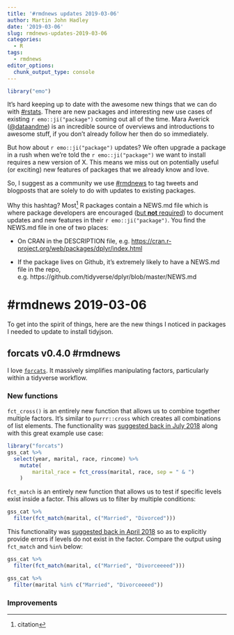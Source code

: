 ```yaml
---
title: '#rmdnews updates 2019-03-06'
author: Martin John Hadley
date: '2019-03-06'
slug: rmdnews-updates-2019-03-06
categories:
  - R
tags:
  - rmdnews
editor_options: 
  chunk_output_type: console
---
```


```r
library("emo")
```


It's hard keeping up to date with the awesome new things that we can do with [#rstats](https://twitter.com/search?q=%23rstats). There are new packages and interesting new use cases of existing `r emo::ji("package")` coming out all of the time. Mara Averick ([\@dataandme](https://twitter.com/dataandme)) is an incredible source of overviews and introductions to awesome stuff, if you don't already follow her then do so immediately.

But how about `r emo::ji("package")` updates? We often upgrade a package in a rush when we're told the `r emo::ji("package")` we want to install requires a new version of X. This means we miss out on potentially useful (or exciting) new features of packages that we already know and love.

So, I suggest as a community we use [#rmdnews](https://twitter.com/search?q=%23rstats) to tag tweets and blogposts that are solely to do with updates to existing packages.

Why this hashtag? Most^[citation] R packages contain a NEWS.md file which is where package developers are encouraged ([but **not** required](http://r-pkgs.had.co.nz/release.html#news)) to document updates and new features in their `r emo::ji("package")`. You find the NEWS.md file in one of two places:

- On CRAN in the DESCRIPTION file, e.g. [https://cran.r-project.org/web/packages/dplyr/index.html](https://cran.r-project.org/web/packages/dplyr/index.html)

- If the package lives on Github, it's extremely likely to have a NEWS.md file in the repo, e.g. https://github.com/tidyverse/dplyr/blob/master/NEWS.md 

# #rmdnews 2019-03-06

To get into the spirit of things, here are the new things I noticed in packages I needed to update to install tidyjson.

## forcats v0.4.0 #rmdnews

I love [`forcats`](https://forcats.tidyverse.org/). It massively simplifies manipulating factors, particularly within a tidyverse workflow.

### New functions

`fct_cross()` is an entirely new function that allows us to combine together multiple factors. It's similar to `purrr::cross` which creates all combinations of list elements. The functionality was [suggested back in July 2018](https://github.com/tidyverse/forcats/issues/136) along with this great example use case:

```r
library("forcats")
gss_cat %>% 
  select(year, marital, race, rincome) %>%
	mutate(
		marital_race = fct_cross(marital, race, sep = " & ")
	)
```

`fct_match` is an entirely new function that allows us to test if specific levels exist inside a factor. This allows us to filter by multiple conditions:

```r
gss_cat %>%
  filter(fct_match(marital, c("Married", "Divorced")))
```

This functionality was [suggested back in April 2018](https://github.com/tidyverse/forcats/issues/126) so as to explicitly provide errors if levels do not exist in the factor. Compare the output using `fct_match` and `%in%` below:

```r
gss_cat %>%
  filter(fct_match(marital, c("Married", "Divorceeeed")))
```

```r
gss_cat %>%
  filter(marital %in% c("Married", "Divorceeeed"))
```

### Improvements

[^citation]: Citation needed. Or better yet, data.